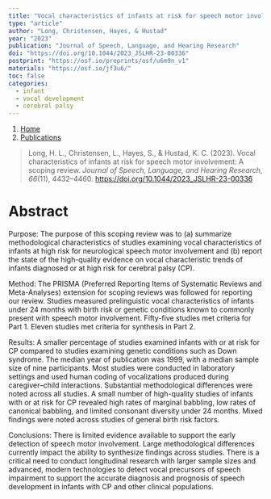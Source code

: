 ```yaml
---
title: "Vocal characteristics of infants at risk for speech motor involvement: A scoping review"
type: "article"
author: "Long, Christensen, Hayes, & Hustad"
year: "2023"
publication: "Journal of Speech, Language, and Hearing Research"
doi: "https://doi.org/10.1044/2023_JSLHR-23-00336"
postprint: "https://osf.io/preprints/osf/u6m9n_v1" 
materials: "https://osf.io/jf3u6/"
toc: false
categories:
  - infant
  - vocal development
  - cerebral palsy
---
```


```{=html}
<nav aria-label="breadcrumb">
  <ol class="breadcrumb">
    <li class="breadcrumb-item"><a href="../../index.html">Home</a></li>
    <li class="breadcrumb-item"><a href="../../publications.html">Publications</a></li>
  </ol>
</nav>
```


> Long, H. L., Christensen, L., Hayes, S., & Hustad, K. C. (2023). Vocal characteristics of infants at risk for speech motor involvement: A scoping review. *Journal of Speech, Language, and Hearing Research*, *66*(11), 4432--4460. <https://doi.org/10.1044/2023_JSLHR-23-00336>

# Abstract

Purpose: The purpose of this scoping review was to (a) summarize methodological characteristics of studies examining vocal characteristics of infants at high risk for neurological speech motor involvement and (b) report the state of the high-quality evidence on vocal characteristic trends of infants diagnosed or at high risk for cerebral palsy (CP).

Method: The PRISMA (Preferred Reporting Items of Systematic Reviews and Meta-Analyses) extension for scoping reviews was followed for reporting our review. Studies measured prelinguistic vocal characteristics of infants under 24 months with birth risk or genetic conditions known to commonly present with speech motor involvement. Fifty-five studies met criteria for Part 1. Eleven studies met criteria for synthesis in Part 2.

Results: A smaller percentage of studies examined infants with or at risk for CP compared to studies examining genetic conditions such as Down syndrome. The median year of publication was 1999, with a median sample size of nine participants. Most studies were conducted in laboratory settings and used human coding of vocalizations produced during caregiver--child interactions. Substantial methodological differences were noted across all studies. A small number of high-quality studies of infants with or at risk for CP revealed high rates of marginal babbling, low rates of canonical babbling, and limited consonant diversity under 24 months. Mixed findings were noted across studies of general birth risk factors.

Conclusions: There is limited evidence available to support the early detection of speech motor involvement. Large methodological differences currently impact the ability to synthesize findings across studies. There is a critical need to conduct longitudinal research with larger sample sizes and advanced, modern technologies to detect vocal precursors of speech impairment to support the accurate diagnosis and prognosis of speech development in infants with CP and other clinical populations.
